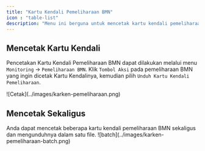 ```yaml
---
title: "Kartu Kendali Pemeliharaan BMN"
icon : "table-list"
description: "Menu ini berguna untuk mencetak kartu kendali pemeliharaan BMN"
---
```


## Mencetak Kartu Kendali

Pencetakan Kartu Kendali Pemeliharaan BMN dapat dilakukan melalui menu `Monitoring` -> `Pemeliharaan BMN`. Klik `Tombol Aksi` pada pemeliharaan BMN yang ingin dicetak Kartu Kendalinya, kemudian pilih `Unduh Kartu Kendali Pemeliharaan`.
<Frame caption="Tampilan Cetak Kartu Kendali Pemeliharaan">
    ![Cetak](../images/karken-pemeliharaan.png)
</Frame>

## Mencetak Sekaligus
<Tip>
    Anda dapat mencetak beberapa kartu kendali pemeliharaan BMN sekaligus dan mengunduhnya dalam satu file.
<Frame caption="Cetak sekaligus kartu kendali pemeliharaan BMN">
    ![batch](../images/karken-pemeliharaan-batch.png)
</Frame>
</Tip>
